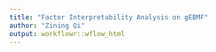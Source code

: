 ```yaml
---
title: "Factor Interpretability Analysis on gEBMF"
author: "Zining Qi"
output: workflowr::wflow_html
---
```


